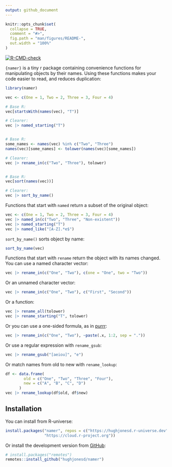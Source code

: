 ```yaml
---
output: github_document
---
```


<!-- README.md is generated from README.Rmd. Please edit that file -->

```r
knitr::opts_chunk$set(
  collapse = TRUE,
  comment = "#>",
  fig.path = "man/figures/README-",
  out.width = "100%"
)
```


<!-- badges: start -->
[![R-CMD-check](https://github.com/hughjonesd/namer/actions/workflows/R-CMD-check.yaml/badge.svg)](https://github.com/hughjonesd/namer/actions/workflows/R-CMD-check.yaml)
<!-- badges: end -->


`{namer}` is a tiny r package containing convenience functions for manipulating
objects by their names. Using these functions makes your code easier to read,
and reduces duplication:

```r
library(namer)

vec <- c(One = 1, Two = 2, Three = 3, Four = 4)

# Base R:
vec[startsWith(names(vec), "T")]

# Clearer:
vec |> named_starting("T")


# Base R:
some_names <- names(vec) %in% c("Two", "Three")
names(vec)[some_names] <- tolower(names(vec)[some_names])

# Clearer:
vec |> rename_in(c("Two", "Three"), tolower)


# Base R:
vec[sort(names(vec))]

# Clearer:
vec |> sort_by_name()

```

Functions that start with `named` return a subset of the original
object:

```r

vec <- c(One = 1, Two = 2, Three = 3, Four = 4)
vec |> named_in(c("Two", "Three", "Non-existent"))
vec |> named_starting("T")
vec |> named_like("[A-Z].*e$")
```

`sort_by_name()` sorts object by name:

```r
sort_by_name(vec)
```

Functions that start with `rename` return the object with its
names changed. You can use a named character vector:

```r
vec |> rename_in(c("One", "Two"), c(one = "One", two = "Two"))
```

Or an unnamed character vector:

```r
vec |> rename_in(c("One", "Two"), c("First", "Second"))
```

Or a function:

```r
vec |> rename_all(tolower)
vec |> rename_starting("T", tolower)
```

Or you can use a one-sided formula, as in [purrr](https://purrr.tidyverse.org/):

```r
vec |> rename_in(c("One", "Two"), ~paste(.x, 1:2, sep = "."))
```

Or use a regular expression with `rename_gsub`:

```r
vec |> rename_gsub("[aeiou]", "e")
```

Or match names from old to new with `rename_lookup`:

```r
df <- data.frame(
        old = c("One", "Two", "Three", "Four"),
        new = c("A", "B", "C", "D")
      )
vec |> rename_lookup(df$old, df$new)
```

## Installation

You can install from R-universe:

``` r
install.packages("namer", repos = c("https://hughjonesd.r-universe.dev", 
                 "https://cloud.r-project.org"))
```

Or install the development version from [GitHub](https://github.com/):

``` r
# install.packages("remotes")
remotes::install_github("hughjonesd/namer")
```
